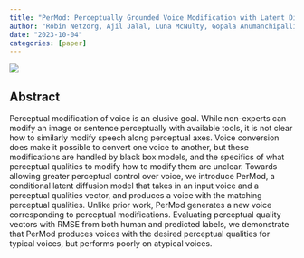 ```yaml
---
title: "PerMod: Perceptually Grounded Voice Modification with Latent Diffusion Models"
author: "Robin Netzorg, Ajil Jalal, Luna McNulty, Gopala Anumanchipalli"
date: "2023-10-04"
categories: [paper]
---
```


![](model_figure.png)


## Abstract

Perceptual modification of voice is an elusive goal. While non-experts can modify an image or sentence perceptually with available tools, it is not clear how to similarly modify speech along perceptual axes. Voice conversion does make it possible to convert one voice to another, but these modifications are handled by black box models, and the specifics of what perceptual qualities to modify how to modify them are unclear. Towards allowing greater perceptual control over voice, we introduce PerMod, a conditional latent diffusion model that takes in an input voice and a perceptual qualities vector, and produces a voice with the matching perceptual qualities. Unlike prior work, PerMod generates a new voice corresponding to perceptual modifications. Evaluating perceptual quality vectors with RMSE from both human and predicted labels, we demonstrate that PerMod produces voices with the desired perceptual qualities for typical voices, but performs poorly on atypical voices.